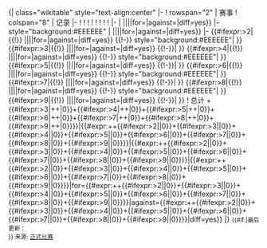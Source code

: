 <includeonly>{| class="wikitable" style="text-align:center"
|-
! rowspan="2" | 赛事
! colspan="8" | 记录
|-
! {{Abbr|赛|比賽次數}}
! {{Abbr|胜|比赛胜场}}
! {{Abbr|平|比賽平局}}
! {{Abbr|负|比赛负场}}
! {{Abbr|得|得球}}
! {{Abbr|失|失球}}
! {{Abbr|差|球差}}
! {{Abbr|勝率|勝率}}
|-
| {{{c1}}}
{{WDL|{{#expr:{{{w1}}}+{{{d1}}}+{{{l1}}}}}|{{{w1}}}|{{{d1}}}|{{{l1}}}|for={{{f1}}}|against={{{a1}}}|diff=yes}}
|- style="background:#EEEEEE"
| {{{c2}}}
{{WDL|{{#expr:{{{w2}}}+{{{d2}}}+{{{l2}}}}}|{{{w2}}}|{{{d2}}}|{{{l2}}}|for={{{f2}}}|against={{{a2}}}|diff=yes}}
|-
{{#ifexpr:{{{c}}}>2|{{!}} {{{c3}}}
{{WDL|{{#expr:{{{w3}}}+{{{d3}}}+{{{l3}}}}}|{{{w3}}}|{{{d3}}}|{{{l3}}}|for={{{f3}}}|against={{{a3}}}|diff=yes}}
{{!-}} style="background:#EEEEEE"| }}
{{#ifexpr:{{{c}}}>3|{{!}} {{{c4}}}
{{WDL|{{#expr:{{{w4}}}+{{{d4}}}+{{{l4}}}}}|{{{w4}}}|{{{d4}}}|{{{l4}}}|for={{{f4}}}|against={{{a4}}}|diff=yes}}
{{!-}}| }}
{{#ifexpr:{{{c}}}>4|{{!}} {{{c5}}}
{{WDL|{{#expr:{{{w5}}}+{{{d5}}}+{{{l5}}}}}|{{{w5}}}|{{{d5}}}|{{{l5}}}|for={{{f5}}}|against={{{a5}}}|diff=yes}}
{{!-}} style="background:#EEEEEE"| }}
{{#ifexpr:{{{c}}}>5|{{!}} {{{c6}}}
{{WDL|{{#expr:{{{w6}}}+{{{d6}}}+{{{l6}}}}}|{{{w6}}}|{{{d6}}}|{{{l6}}}|for={{{f6}}}|against={{{a6}}}|diff=yes}}
{{!-}}| }}
{{#ifexpr:{{{c}}}>6|{{!}} {{{c7}}}
{{WDL|{{#expr:{{{w7}}}+{{{d7}}}+{{{l7}}}}}|{{{w7}}}|{{{d7}}}|{{{l7}}}|for={{{f7}}}|against={{{a7}}}|diff=yes}}
{{!-}} style="background:#EEEEEE"| }}
{{#ifexpr:{{{c}}}>7|{{!}} {{{c8}}}
{{WDL|{{#expr:{{{w8}}}+{{{d8}}}+{{{l8}}}}}|{{{w8}}}|{{{d8}}}|{{{l8}}}|for={{{f8}}}|against={{{a8}}}|diff=yes}}
{{!-}}| }}
{{#ifexpr:{{{c}}}>8|{{!}} {{{c9}}}
{{WDL|{{#expr:{{{w9}}}+{{{d9}}}+{{{l9}}}}}|{{{w9}}}|{{{d9}}}|{{{l9}}}|for={{{f9}}}|against={{{a9}}}|diff=yes}}
{{!-}} style="background:#EEEEEE"| }}
{{#ifexpr:{{{c}}}>9|{{!}} {{{c10}}}
{{WDL|{{#expr:{{{w10}}}+{{{d10}}}+{{{l10}}}}}|{{{w10}}}|{{{d10}}}|{{{l10}}}|for={{{f10}}}|against={{{a10}}}|diff=yes}}
{{!-}}| }}
! 总计
{{WDLtot|{{#expr:{{{w1}}}+{{{d1}}}+{{{l1}}}+{{{w2}}}+{{{d2}}}+{{{l2}}}+{{#ifexpr:{{{c}}}>2|{{{w3}}}+{{{d3}}}+{{{l3}}}|0}}+{{#ifexpr:{{{c}}}>3|{{{w4}}}+{{{d4}}}+{{{l4}}}|0}}+{{#ifexpr:{{{c}}}>4|{{{w5}}}+{{{d5}}}+{{{l5}}}|0}}+{{#ifexpr:{{{c}}}>5|{{{w6}}}+{{{d6}}}+{{{l6}}}|0}}+{{#ifexpr:{{{c}}}>6|{{{w7}}}+{{{d7}}}+{{{l7}}}|0}}+{{#ifexpr:{{{c}}}>7|{{{w8}}}+{{{d8}}}+{{{l8}}}|0}}+{{#ifexpr:{{{c}}}>8|{{{w9}}}+{{{d9}}}+{{{l9}}}|0}}+{{#ifexpr:{{{c}}}>9|{{{w10}}}+{{{d10}}}+{{{l10}}}|0}}}}|{{#expr:{{{w1}}}+{{{w2}}}+{{#ifexpr:{{{c}}}>2|{{{w3}}}|0}}+{{#ifexpr:{{{c}}}>3|{{{w4}}}|0}}+{{#ifexpr:{{{c}}}>4|{{{w5}}}|0}}+{{#ifexpr:{{{c}}}>5|{{{w6}}}|0}}+{{#ifexpr:{{{c}}}>6|{{{w7}}}|0}}+{{#ifexpr:{{{c}}}>7|{{{w8}}}|0}}+{{#ifexpr:{{{c}}}>8|{{{w9}}}|0}}+{{#ifexpr:{{{c}}}>9|{{{w10}}}|0}}}}|{{#expr:{{{d1}}}+{{{d2}}}+{{#ifexpr:{{{c}}}>2|{{{d3}}}|0}}+{{#ifexpr:{{{c}}}>3|{{{d4}}}|0}}+{{#ifexpr:{{{c}}}>4|{{{d5}}}|0}}+{{#ifexpr:{{{c}}}>5|{{{d6}}}|0}}+{{#ifexpr:{{{c}}}>6|{{{d7}}}|0}}+{{#ifexpr:{{{c}}}>7|{{{d8}}}|0}}+{{#ifexpr:{{{c}}}>8|{{{d9}}}|0}}+{{#ifexpr:{{{c}}}>9|{{{d10}}}|0}}}}|{{#expr:{{{l1}}}+{{{l2}}}+{{#ifexpr:{{{c}}}>2|{{{l3}}}|0}}+{{#ifexpr:{{{c}}}>3|{{{l4}}}|0}}+{{#ifexpr:{{{c}}}>4|{{{l5}}}|0}}+{{#ifexpr:{{{c}}}>5|{{{l6}}}|0}}+{{#ifexpr:{{{c}}}>6|{{{l7}}}|0}}+{{#ifexpr:{{{c}}}>7|{{{l8}}}|0}}+{{#ifexpr:{{{c}}}>8|{{{l9}}}|0}}+{{#ifexpr:{{{c}}}>9|{{{l10}}}|0}}}}|for={{#expr:{{{f1}}}+{{{f2}}}+{{#ifexpr:{{{c}}}>2|{{{f3}}}|0}}+{{#ifexpr:{{{c}}}>3|{{{f4}}}|0}}+{{#ifexpr:{{{c}}}>4|{{{f5}}}|0}}+{{#ifexpr:{{{c}}}>5|{{{f6}}}|0}}+{{#ifexpr:{{{c}}}>6|{{{f7}}}|0}}+{{#ifexpr:{{{c}}}>7|{{{f8}}}|0}}+{{#ifexpr:{{{c}}}>8|{{{f9}}}|0}}+{{#ifexpr:{{{c}}}>9|{{{f10}}}|0}}}}|against={{#expr:{{{a1}}}+{{{a2}}}+{{#ifexpr:{{{c}}}>2|{{{a3}}}|0}}+{{#ifexpr:{{{c}}}>3|{{{a4}}}|0}}+{{#ifexpr:{{{c}}}>4|{{{a5}}}|0}}+{{#ifexpr:{{{c}}}>5|{{{a6}}}|0}}+{{#ifexpr:{{{c}}}>6|{{{a7}}}|0}}+{{#ifexpr:{{{c}}}>7|{{{a8}}}|0}}+{{#ifexpr:{{{c}}}>8|{{{a9}}}|0}}+{{#ifexpr:{{{c}}}>9|{{{a10}}}|0}}}}|diff=yes}}
|}
<small><!--
-->{{#if:{{{u|}}}|最后更新：{{{u}}}<br>}}<!--
-->来源: [[#正式比赛|正式比赛]]

</small><!--
--></includeonly><noinclude>
{{documentation}}
<!-- Add categories and interwikis to the /doc subpage, not here! -->
</noinclude>